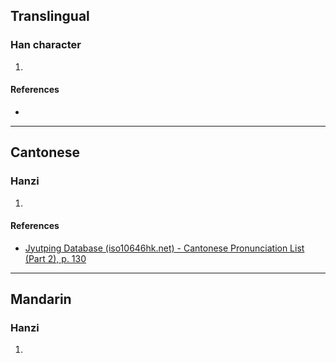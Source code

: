 {{character info/new}}
==Translingual==

===Han character===
{{Han char|rn=75|rad=木|as=09|sn=13|four=43964|canj=DJHR|ids=⿰木客}}

# {{defn|Han|sort=木09}}

====References====
* {{Han ref|kx=0538.100|dkj=15092|hdz=21256.030|uh=6941|ud=26945|bh=DDE7|bd=56807}}

----

==Cantonese==

===Hanzi===
{{yue-hanzi|jyut=[[haak6]]|y=haak6}}

# {{defn|lang=yue|sort=木09}}

====References====
* [http://www.iso10646hk.net/jp/document/download.jsp Jyutping Database (iso10646hk.net) - Cantonese Pronunciation List (Part 2), p. 130]

----

==Mandarin==

===Hanzi===
{{cmn-hanzi|pin=[[hé]] ([[he2]])|wg=ho<sup>2</sup>}}

# {{defn|lang=cmn|sort=木09}}